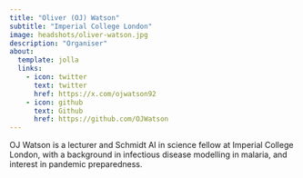 ```yaml
---
title: "Oliver (OJ) Watson"
subtitle: "Imperial College London"
image: headshots/oliver-watson.jpg
description: "Organiser"
about:
  template: jolla
  links:
    - icon: twitter
      text: twitter
      href: https://x.com/ojwatson92
    - icon: github
      text: Github
      href: https://github.com/OJWatson
---
```


OJ Watson is a lecturer and Schmidt AI in science fellow at Imperial College London, with a background in infectious disease modelling in malaria, and interest in pandemic preparedness.
